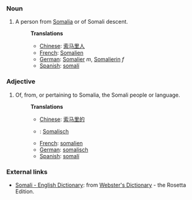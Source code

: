 ===Noun===
#A person from [[Somalia]] or of Somali descent.
#:'''Translations'''
#:*[[Chinese]]: [[索马里人]]
#:*[[French]]: [[Somalien]]
#:*[[German]]: [[Somalier]] ''m'', [[Somalierin]] ''f''
#:*[[Spanish]]: [[somalí]]

===Adjective===
#Of, from, or pertaining to Somalia, the Somali people or language.
#:'''Translations'''
#:*[[Chinese]]: [[索马里的]]
#:*{{msg:nl}}: [[Somalisch]]
#:*[[French]]: [[somalien]]
#:*[[German]]: [[somalisch]]
#:*[[Spanish]]: [[somalí]]

=== External links ===
*[http://www.websters-online-dictionary.org/definition/Somali-english/ Somali - English Dictionary]: from [http://www.websters-online-dictionary.org/ Webster's Dictionary] - the Rosetta Edition.